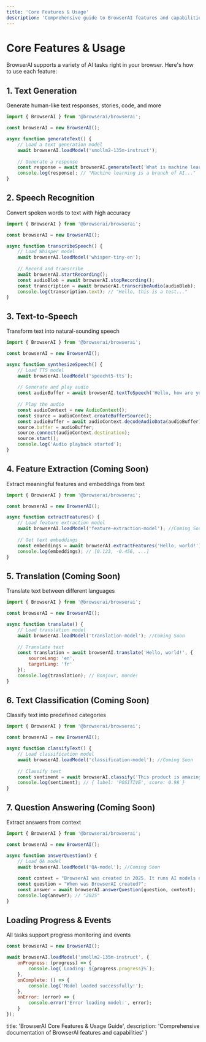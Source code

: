 ```yaml
---
title: 'Core Features & Usage'
description: 'Comprehensive guide to BrowserAI features and capabilities'
---
```


# Core Features & Usage

BrowserAI supports a variety of AI tasks right in your browser. Here's how to use each feature:

## 1. Text Generation

Generate human-like text responses, stories, code, and more

```javascript copy
import { BrowserAI } from '@browserai/browserai';

const browserAI = new BrowserAI();

async function generateText() {
    // Load a text generation model
    await browserAI.loadModel('smollm2-135m-instruct');
    
    // Generate a response
    const response = await browserAI.generateText('What is machine learning?');
    console.log(response); // "Machine learning is a branch of AI..."
}
```

## 2. Speech Recognition

Convert spoken words to text with high accuracy

```javascript copy
import { BrowserAI } from '@browserai/browserai';

const browserAI = new BrowserAI();

async function transcribeSpeech() {
    // Load Whisper model
    await browserAI.loadModel('whisper-tiny-en');
    
    // Record and transcribe
    await browserAI.startRecording();
    const audioBlob = await browserAI.stopRecording();
    const transcription = await browserAI.transcribeAudio(audioBlob);
    console.log(transcription.text); // "Hello, this is a test..."
}
```

## 3. Text-to-Speech

Transform text into natural-sounding speech

```javascript copy
import { BrowserAI } from '@browserai/browserai';

const browserAI = new BrowserAI();

async function synthesizeSpeech() {
    // Load TTS model
    await browserAI.loadModel('speecht5-tts');
    
    // Generate and play audio
    const audioBuffer = await browserAI.textToSpeech('Hello, how are you today?');
    
    // Play the audio
    const audioContext = new AudioContext();
    const source = audioContext.createBufferSource();
    const audioBuffer = await audioContext.decodeAudioData(audioBuffer);
    source.buffer = audioBuffer;
    source.connect(audioContext.destination);
    source.start();
    console.log('Audio playback started');
}
```

## 4. Feature Extraction (Coming Soon)

Extract meaningful features and embeddings from text

```javascript copy
import { BrowserAI } from '@browserai/browserai';

const browserAI = new BrowserAI();

async function extractFeatures() {
    // Load feature extraction model
    await browserAI.loadModel('feature-extraction-model'); //Coming Soon
    
    // Get text embeddings
    const embeddings = await browserAI.extractFeatures('Hello, world!');
    console.log(embeddings); // [0.123, -0.456, ...]
}
```

## 5. Translation (Coming Soon)

Translate text between different languages

```javascript copy
import { BrowserAI } from '@browserai/browserai';

const browserAI = new BrowserAI();

async function translate() {
    // Load translation model
    await browserAI.loadModel('translation-model'); //Coming Soon
    
    // Translate text
    const translation = await browserAI.translate('Hello, world!', {
        sourceLang: 'en',
        targetLang: 'fr'
    });
    console.log(translation); // Bonjour, monde!
}
```

## 6. Text Classification (Coming Soon)

Classify text into predefined categories

```javascript copy
import { BrowserAI } from '@browserai/browserai';

const browserAI = new BrowserAI();

async function classifyText() {
    // Load classification model
    await browserAI.loadModel('classification-model'); //Coming Soon
    
    // Classify text
    const sentiment = await browserAI.classify('This product is amazing!');
    console.log(sentiment); // { label: 'POSITIVE', score: 0.98 }
}
```

## 7. Question Answering (Coming Soon)

Extract answers from context

```javascript copy
import { BrowserAI } from '@browserai/browserai';

const browserAI = new BrowserAI();

async function answerQuestion() {
    // Load QA model
    await browserAI.loadModel('QA-model'); //Coming Soon
    
    const context = "BrowserAI was created in 2025. It runs AI models directly in web browsers.";
    const question = "When was BrowserAI created?";
    const answer = await browserAI.answerQuestion(question, context);
    console.log(answer); // "2025"
}
```

## Loading Progress & Events

All tasks support progress monitoring and events

```javascript copy
const browserAI = new BrowserAI();

await browserAI.loadModel('smollm2-135m-instruct', {
    onProgress: (progress) => {
        console.log(`Loading: ${progress.progress}%`);
    },
    onComplete: () => {
        console.log('Model loaded successfully!');
    },
    onError: (error) => {
        console.error('Error loading model:', error);
    }
});
```

  title: 'BrowserAI Core Features & Usage Guide',
  description: 'Comprehensive documentation of BrowserAI features and capabilities'
}
